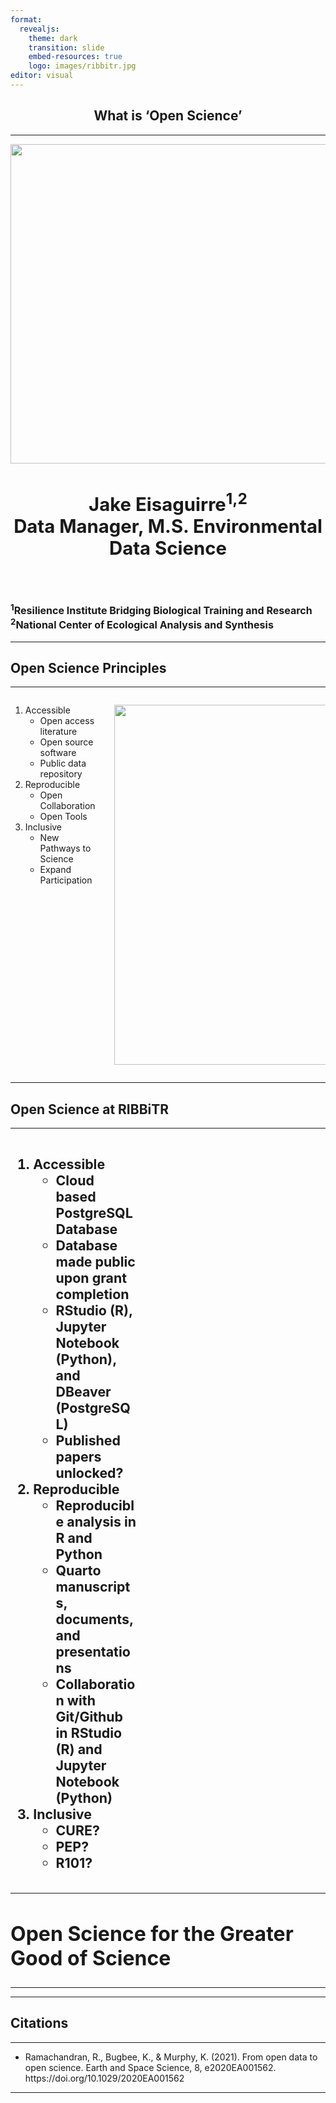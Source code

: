 ```yaml
---
format: 
  revealjs:
    theme: dark
    transition: slide
    embed-resources: true
    logo: images/ribbitr.jpg
editor: visual
---
```


## What is 'Open Science' {style="text-align:center;"}

<hr color = #CADC30>

![](images/great_frog.jpg){fig-align="center" width="5.33in"}

<h2 style="text-align:center; font-size:22.0pt;">

Jake Eisaguirre^1,2^\
Data Manager, M.S. Environmental Data Science

</h2>

$~$

<h2 style="font-size: 12.0pt; text-align:left;">

^1^Resilience Institute Bridging Biological Training and Research\
^2^National Center of Ecological Analysis and Synthesis

</h2>

------------------------------------------------------------------------

## Open Science Principles {.smaller}

<hr color = #CADC30>

::: columns
::: {.incremental .column width="30%"}
1.  Accessible
    -   Open access literature
    -   Open source software
    -   Public data repository
2.  Reproducible
    -   Open Collaboration
    -   Open Tools
3.  Inclusive
    -   New Pathways to Science
    -   Expand Participation
:::

::: {.column width="70%"}
![](images/os.jpg){fig-align="center" width="6in"}
:::
:::

------------------------------------------------------------------------

## Open Science at RIBBiTR {.smaller}

<hr color = #CADC30>

::: columns
::: {.incremental .column width="42%"}
<h2 style = "font-size: 16.0pt;">
1.  Accessible
    - Cloud based PostgreSQL Database
    - Database made public upon grant completion
    - RStudio (R), Jupyter Notebook (Python), and DBeaver (PostgreSQL)
    - Published papers unlocked?
2.  Reproducible
    -   Reproducible analysis in R and Python
    -   Quarto manuscripts, documents, and presentations
    -   Collaboration with Git/Github in RStudio (R) and Jupyter Notebook (Python)
3.  Inclusive
    -   CURE?
    -   PEP?
    -   R101?
</h2>
:::

::: {.column width="58%"}
:::
:::

------------------------------------------------------------------------

## Open Science for the Greater Good of Science {style="font-size:24.0pt;"}

<hr color = #CADC30>

------------------------------------------------------------------------

## Citations

<hr color = #CADC30>

-   Ramachandran, R., Bugbee, K., & Murphy, K. (2021). From open data to open science. Earth and Space Science, 8, e2020EA001562. https://doi.org/10.1029/2020EA001562

------------------------------------------------------------------------
